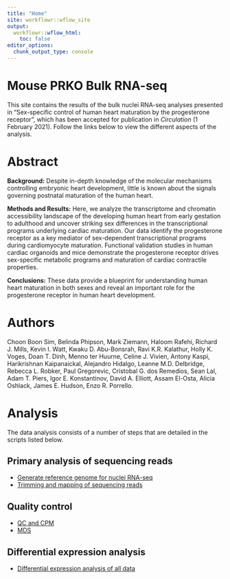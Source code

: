 ```yaml
---
title: "Home"
site: workflowr::wflow_site
output:
  workflowr::wflow_html:
    toc: false
editor_options:
  chunk_output_type: console
---
```


# Mouse PRKO Bulk RNA-seq 

This site contains the results of the bulk nuclei RNA-seq analyses presented in 
"Sex-specific control of human heart maturation by the progesterone receptor", 
which has been accepted for publication in *Circulation* (1 February 2021). 
Follow the links below to view the different aspects of the analysis.

# Abstract

**Background:** Despite in-depth knowledge of the molecular mechanisms controlling embryonic heart development, little is known about the signals governing postnatal maturation of the human heart. 

**Methods and Results:** Here, we analyze the transcriptome and chromatin accessibility landscape of the developing human heart from early gestation to adulthood and uncover striking sex differences in the transcriptional programs underlying cardiac maturation. Our data identify the progesterone receptor as a key mediator of sex-dependent transcriptional programs during cardiomyocyte maturation. Functional validation studies in human cardiac organoids and mice demonstrate the progesterone receptor drives sex-specific metabolic programs and maturation of cardiac contractile properties. 

**Conclusions:** These data provide a blueprint for understanding human heart maturation in both sexes and reveal an important role for the progesterone receptor in human heart development.

# Authors

Choon Boon Sim, Belinda Phipson, Mark Ziemann, Haloom Rafehi, 
Richard J. Mills, Kevin I. Watt, Kwaku D. Abu-Bonsrah, Ravi K.R. Kalathur, Holly K. Voges, 
Doan T. Dinh, Menno ter Huurne, Celine J. Vivien, Antony Kaspi, Harikrishnan Kaipanaickal, 
Alejandro Hidalgo, Leanne M.D. Delbridge, Rebecca L. Robker, Paul Gregorevic, Cristobal G. dos Remedios, Sean Lal, 
Adam T. Piers, Igor E. Konstantinov, David A. Elliott, Assam El-Osta, Alicia Oshlack, 
James E. Hudson, Enzo R. Porrello.

# Analysis

The data analysis consists of a number of steps that are detailed in the scripts 
listed below.


## Primary analysis of sequencing reads

* [Generate reference genome for nuclei RNA-seq](01.Generate_reference_genome.html)
* [Trimming and mapping of sequencing reads](02.Trimming_and_Mapping.html)

## Quality control

* [QC and CPM](03.QC_and_CPM.html)
* [MDS](04.MDS.html)

## Differential expression analysis

* [Differential expression analysis of all data](05.EdgeR_and_ScatterPlot.html)
